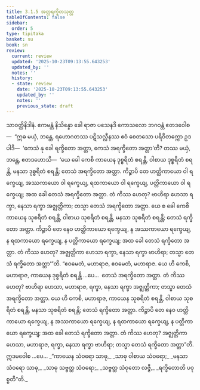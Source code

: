 ```yaml
---
title: 3.1.5 အတ္တရက္ခိတသုတ္တ
tableOfContents: false
sidebar:
  order: 5
type: tipitaka
basket: su
book: sn
review:
  current: review
  updated: '2025-10-23T09:13:55.643253'
  updated_by: ''
  notes: ''
  history:
  - state: review
    date: '2025-10-23T09:13:55.643253'
    updated_by: ''
    notes: ''
    previous_state: draft
---
```



<ReviewStatus review={frontmatter.review} showDetails={true} />

<HypothesisAnnotation frontmatter={frontmatter} />

<DynamicBreadcrumb />

<Division number="116" book="sn" e="ch" v="18" p="298">

<Paragraph number="602" book="sn">
သာဝတ္ထိနိဒါနံ. ဧကမန္တံ နိသိန္နော ခေါ ရာဇာ ပသေနဒိ ကောသလော ဘဂဝန္တံ ဧတဒဝေါစ—  “ဣဓ မယှံ, ဘန္တေ, ရဟောဂတဿ ပဋိသလ္လီနဿ ဧဝံ စေတသော ပရိဝိတက္ကော ဥဒပါဒိ—  ‘ကေသံ နု ခေါ ရက္ခိတော အတ္တာ, ကေသံ အရက္ခိတော အတ္တာ’တိ? တဿ မယှံ, ဘန္တေ, ဧတဒဟောသိ—  ‘ယေ ခေါ ကေစိ ကာယေန ဒုစ္စရိတံ စရန္တိ, ဝါစာယ ဒုစ္စရိတံ စရန္တိ, မနသာ ဒုစ္စရိတံ စရန္တိ; တေသံ အရက္ခိတော အတ္တာ. ကိဉ္စာပိ တေ ဟတ္ထိကာယော ဝါ ရက္ခေယျ, အဿကာယော ဝါ ရက္ခေယျ, ရထကာယော ဝါ ရက္ခေယျ, ပတ္တိကာယော ဝါ ရက္ခေယျ; အထ ခေါ တေသံ အရက္ခိတော အတ္တာ. တံ ကိဿ ဟေတု? ဗာဟိရာ ဟေသာ ရက္ခာ, နေသာ ရက္ခာ အဇ္ဈတ္တိကာ; တသ္မာ တေသံ အရက္ခိတော အတ္တာ. ယေ စ ခေါ ကေစိ ကာယေန သုစရိတံ စရန္တိ, ဝါစာယ သုစရိတံ စရန္တိ, မနသာ သုစရိတံ စရန္တိ; တေသံ ရက္ခိတော အတ္တာ. ကိဉ္စာပိ တေ နေဝ ဟတ္ထိကာယော ရက္ခေယျ, န အဿကာယော ရက္ခေယျ, န ရထကာယော ရက္ခေယျ, န ပတ္တိကာယော ရက္ခေယျ; အထ ခေါ တေသံ ရက္ခိတော အတ္တာ. တံ ကိဿ ဟေတု? အဇ္ဈတ္တိကာ ဟေသာ ရက္ခာ, နေသာ ရက္ခာ ဗာဟိရာ; တသ္မာ တေသံ ရက္ခိတော အတ္တာ’”တိ.
</Paragraph>

<Paragraph number="603" book="sn">
“ဧဝမေတံ, မဟာရာဇ, ဧဝမေတံ, မဟာရာဇ. ယေ ဟိ ကေစိ, မဟာရာဇ, ကာယေန ဒုစ္စရိတံ စရန္တိ …ပေ…  တေသံ အရက္ခိတော အတ္တာ. တံ ကိဿ ဟေတု? ဗာဟိရာ ဟေသာ, မဟာရာဇ, ရက္ခာ, နေသာ ရက္ခာ အဇ္ဈတ္တိကာ; တသ္မာ တေသံ အရက္ခိတော အတ္တာ. ယေ ဟိ ကေစိ, မဟာရာဇ, ကာယေန သုစရိတံ စရန္တိ, ဝါစာယ သုစရိတံ စရန္တိ, မနသာ သုစရိတံ စရန္တိ; တေသံ ရက္ခိတော အတ္တာ. ကိဉ္စာပိ တေ နေဝ ဟတ္ထိကာယော ရက္ခေယျ, န အဿကာယော ရက္ခေယျ, န ရထကာယော ရက္ခေယျ, န ပတ္တိကာယော ရက္ခေယျ; အထ ခေါ တေသံ ရက္ခိတော အတ္တာ. တံ ကိဿ ဟေတု? အဇ္ဈတ္တိကာ ဟေသာ, မဟာရာဇ, ရက္ခာ, နေသာ ရက္ခာ ဗာဟိရာ; တသ္မာ တေသံ ရက္ခိတော အတ္တာ”တိ. ဣဒမဝေါစ …ပေ…
</Paragraph>

<Paragraph number="604" type="verses" book="sn">
_“ကာယေန သံဝရော သာဓု,_  
_သာဓု ဝါစာယ သံဝရော;_  
_မနသာ သံဝရော သာဓု,_  
_သာဓု သဗ္ဗတ္ထ သံဝရော;_  
_သဗ္ဗတ္ထ သံဝုတော လဇ္ဇီ,_  
_ရက္ခိတောတိ ပဝုစ္စတီ”တိ._
</Paragraph>
</Division>